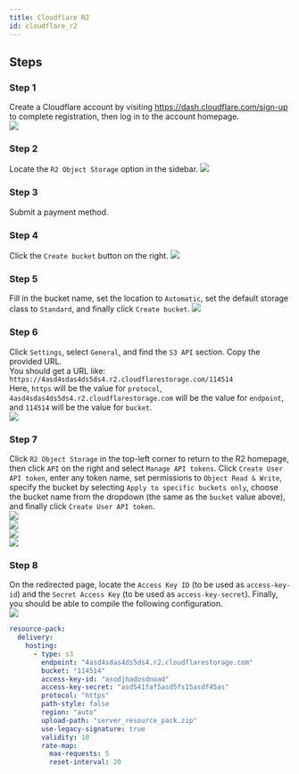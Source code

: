 ```yaml
---
title: Cloudflare R2
id: cloudflare_r2
---
```


## Steps

### Step 1
Create a Cloudflare account by visiting https://dash.cloudflare.com/sign-up to complete registration, then log in to the account homepage.  
![](/img/cloudflare_r2_1.png)

### Step 2
Locate the `R2 Object Storage` option in the sidebar.
![](/img/cloudflare_r2_2.png)

### Step 3
Submit a payment method.

### Step 4
Click the `Create bucket` button on the right.
![](/img/cloudflare_r2_4.png)

### Step 5
Fill in the bucket name, set the location to `Automatic`, set the default storage class to `Standard`, and finally click `Create bucket`.
![](/img/cloudflare_r2_5.png)

### Step 6
Click `Settings`, select `General`, and find the `S3 API` section. Copy the provided URL.  
You should get a URL like: `https://4asd4sdas4ds5ds4.r2.cloudflarestorage.com/114514`  
Here, `https` will be the value for `protocol`, `4asd4sdas4ds5ds4.r2.cloudflarestorage.com` will be the value for `endpoint`, and `114514` will be the value for `bucket`.  
![](/img/cloudflare_r2_6.png)

### Step 7
Click `R2 Object Storage` in the top-left corner to return to the R2 homepage, then click `API` on the right and select `Manage API tokens`. Click `Create User API token`, enter any token name, set permissions to `Object Read & Write`, specify the bucket by selecting `Apply to specific buckets only`, choose the bucket name from the dropdown (the same as the `bucket` value above), and finally click `Create User API token`.\
![](/img/cloudflare_r2_7_1.png)  
![](/img/cloudflare_r2_7_2.png)  
![](/img/cloudflare_r2_7_3.png)  
![](/img/cloudflare_r2_7_4.png)

### Step 8
On the redirected page, locate the `Access Key ID` (to be used as `access-key-id`) and the `Secret Access Key` (to be used as `access-key-secret`). Finally, you should be able to compile the following configuration.  
![](/img/cloudflare_r2_8.png)

```yaml
resource-pack:
  delivery:
    hosting:
      - type: s3
        endpoint: "4asd4sdas4ds5ds4.r2.cloudflarestorage.com"
        bucket: "114514"
        access-key-id: "asodjhadosdnoad"
        access-key-secret: "asd541faf5asd5fs15asdf45as"
        protocol: "https"
        path-style: false
        region: "auto"
        upload-path: "server_resource_pack.zip"
        use-legacy-signature: true
        validity: 10
        rate-map:
          max-requests: 5
          reset-interval: 20
```
